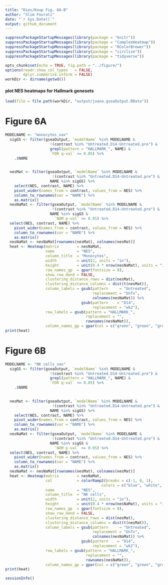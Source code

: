 ```yaml
---
title: "Dias/Koup Fig. 6A-B"
author: "Slim Fourati"
date: "`r Sys.Date()`"
output: github_document
---
```


```r
suppressPackageStartupMessages(library(package = "knitr"))
suppressPackageStartupMessages(library(package = "ComplexHeatmap"))
suppressPackageStartupMessages(library(package = "RColorBrewer"))
suppressPackageStartupMessages(library(package = "circlize"))
suppressPackageStartupMessages(library(package = "tidyverse"))
```

```r
opts_chunk$set(echo = TRUE, fig.path = "../figure/")
options(readr.show_col_types   = FALSE,
        dplyr.summarise.inform = FALSE)
workDir <- dirname(getwd())
```

#### plot NES heatmaps for Hallmark genesets
```r
load(file = file.path(workDir, "output/joana.gseaOutput.RData"))
```

# Figure 6A
```r
MODELNAME <- "monocytes_vax"
  sigGS <- filter(gseaOutput, `modelName` %in% MODELNAME & 
                    !(contrast %in% "Untreated.D14-Untreated.pre") &
                    grepl(pattern = "HALLMARK_", NAME) &
                    `FDR q-val` <= 0.05) %>%
    .$NAME

  
  nesMat <- filter(gseaOutput, `modelName` %in% MODELNAME & 
                     !(contrast %in% "Untreated.D14-Untreated.pre") &
                    NAME %in% sigGS) %>%
    select(NES, contrast, NAME) %>%
    pivot_wider(names_from = contrast, values_from = NES) %>%
    column_to_rownames(var = "NAME") %>%
    as.matrix()
  nesNaMat <- filter(gseaOutput, `modelName` %in% MODELNAME & 
                     !(contrast %in% "Untreated.D14-Untreated.pre") &
                    NAME %in% sigGS & 
                      `NOM p-val` <= 0.05) %>%
  select(NES, contrast, NAME) %>%
    pivot_wider(names_from = contrast, values_from = NES) %>%
    column_to_rownames(var = "NAME") %>%
    as.matrix()
  nesNaMat <- nesNaMat[rownames(nesMat), colnames(nesMat)]
  heat <- Heatmap(matrix        = nesNaMat,
                  name          = "NES",
                  column_title  = "Monocytes",
                  width         = unit(2, units = "in"),
                  height        = unit(0.4 * nrow(nesNaMat), units = "in"),
                  row_names_gp  = gpar(fontsize = 8),
                  show_row_dend = FALSE,
                  clustering_distance_rows = dist(nesMat),
                  clustering_distance_columns = dist(t(nesMat)),
                  column_labels = gsub(pattern     = "Untreated",
                                       replacement = "UnTx",
                                       colnames(nesNaMat)) %>%
                                  gsub(pattern    = "D14",
                                       replacement = "wk2"),
                  row_labels = gsub(pattern = "HALLMARK_",
                                    replacement = "",
                                    rownames(nesNaMat)),
                  column_names_gp = gpar(col = c("green", "green", "grey", "orange", "orange")))
print(heat)
```

# Figure 6B
```r
MODELNAME <- "NK cells_vax"
  sigGS <- filter(gseaOutput, `modelName` %in% MODELNAME & 
                    !(contrast %in% "Untreated.D14-Untreated.pre") &
                    grepl(pattern = "HALLMARK_", NAME) &
                    `FDR q-val` <= 0.05) %>%
    .$NAME

  
  nesMat <- filter(gseaOutput, `modelName` %in% MODELNAME & 
                     !(contrast %in% "Untreated.D14-Untreated.pre") &
                    NAME %in% sigGS) %>%
    select(NES, contrast, NAME) %>%
    pivot_wider(names_from = contrast, values_from = NES) %>%
    column_to_rownames(var = "NAME") %>%
    as.matrix()
  nesNaMat <- filter(gseaOutput, `modelName` %in% MODELNAME & 
                     !(contrast %in% "Untreated.D14-Untreated.pre") &
                    NAME %in% sigGS & 
                      `NOM p-val` <= 0.05) %>%
  select(NES, contrast, NAME) %>%
    pivot_wider(names_from = contrast, values_from = NES) %>%
    column_to_rownames(var = "NAME") %>%
    as.matrix()
  nesNaMat <- nesNaMat[rownames(nesMat), colnames(nesMat)]
  heat <- Heatmap(matrix        = nesNaMat,
                  col           = colorRamp2(breaks = c(-1, 0, 1),
                                           colors = c("blue", "white", "red")),
                  name          = "NES",
                  column_title  = "NK cells",
                  width         = unit(2, units = "in"),
                  height        = unit(0.4 * nrow(nesNaMat), units = "in"),
                  row_names_gp  = gpar(fontsize = 8),
                  show_row_dend = FALSE,
                  clustering_distance_rows = dist(nesMat),
                  clustering_distance_columns = dist(t(nesMat)),
                  column_labels = gsub(pattern     = "Untreated",
                                       replacement = "UnTx",
                                       colnames(nesNaMat)) %>%
                                  gsub(pattern    = "D14",
                                       replacement = "wk2"),
                  row_labels = gsub(pattern = "HALLMARK_",
                                    replacement = "",
                                    rownames(nesNaMat)),
                  column_names_gp = gpar(col = c("green", "green", "grey", "orange", "orange")))
print(heat)
```

```r
sessionInfo()
```
